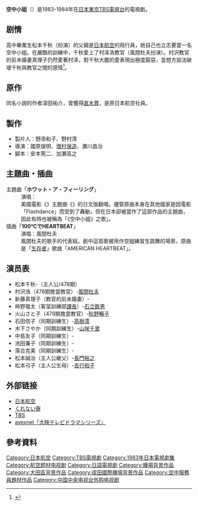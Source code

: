 {{電視節目信息框
| bgcolor             = #C6C9FF
| show_name           = 空中小姐<br>スチュワーデス物語
| image               =
| caption             = 
| show_name_2         = 空中小姐
| genre               = 浪漫、心理、幽默
| format              = 
| rating              = 
| creator             = 
| developer           = 
| writer              = [[增村保造|增村保造]]<br>[[Kanji_Yasumoto|Kanji Yasumoto]]<br>[[深田祐輔|深田祐輔]]
| director            = [[增村保造|增村保造]]<br>[[国原俊明|国原俊明]]  
| creative_director   = 
| presenter           = 
| starring            = {{Plainlist|
* [[堀千惠美|堀千惠美]]
* [[風間杜夫|風間杜夫]]
* {{link-ja|片平渚|片平なぎさ}}
* [[長門裕之|長門裕之]]
* [[石立鉄男|石立鉄男]]
* [[秋野暢子|秋野暢子]]
* [[高樹澪|高樹澪]]
* [[吉行和子|吉行和子]]
}}
| judges              =
| guides              =
| voices              = 
| narrated            = 
| theme_music_composer= 
| opentheme           = {{link-ja|ホワット・ア・フィーリング}}
| endtheme            = 
| slogan              =
| composer            = 
| country             = {{flag|JPN}}
| language            = [[日语|日语]]<br>[[英语|英语]]
| num_seasons         = 
| num_seasons_2       = 
| num_episodes        = 22
| list_episodes       =
| executive_producer  = 
| co_exec             = 
| producer            =[[野添和子|野添和子]]<br>[[野村清|野村清]]
| supervising_producer= 
| asst_producer       = 
| consulting_producer = 
| co-producer         = 
| story_editor        = 
| editor              = 
| wardrobe            = 
| stylist             =
| location            = [[东京|东京]]
| cinematography      = 
| camera              = 
| runtime             = 54 分钟
| company             = [[TBS電視台|TBS電視台]]<br>{{link-ja|大映テレビ}}
| distributor         = 
| channel             = [[TBS電視台|TBS電視台]]
| picture_format      = 
| audio_format        = 
| first_run           = {{flag|JPN}}<br>{{flag|CHN}}<br>{{VIE}}
| first_aired         = 1983年10月18日
| last_aired          = 1984年3月27日
| status              = 
| preceded_by         = 
| followed_by         = 
| related             = 
| website             = 
| production_website  =
| website_vn          = http://hn.24h.com.vn/phim/chiaki-co-gai-hau-dau-mo-lam-tiep-vien-c74a463533.html
| imdb_id             =0207924}}
'''空中小姐'''（{{lang-ja|'''スチュワーデス物語'''}}）是1983-1984年在[[日本|日本]][[東京|東京]][[TBS|TBS]][[電視台|電視台]]的電視劇。


==剧情==
高中畢業生松本千秋（{{lang|ja|堀ちえみ}}扮演）的父親是[[日本航空|日本航空]]的飛行員，她自己也立志要當一名空中小姐。在嚴酷的訓練中，千秋愛上了村泽浩教官（風間杜夫扮演）。村沢教官的前未婚妻真理子仍然愛著村泽，對千秋大膽的愛表現出極度厭惡，並想方設法破壞千秋與教官之間的感情<ref>{{cite journal|author=乔林|title=日本电视连续剧故事 空中小姐|work=世界博览|year=1988}}</ref>。

==原作==
同名小說的作者深田祐介，曾獲得[[直木賞|直木賞]]，是原日本航空社員。

==製作==
*製片人：野添和子、野村清
*導演：國原俊明、[[増村保造|増村保造]]、瀬川昌治
*腳本：安本莞二、加瀬高之

== 主題曲・插曲 ==
;主題曲「'''ホワット・ア・フィーリング'''」
: 演唱：{{link-ja|麻倉未稀}}
: 美國電影《{{link-en|Flashdance}}》主題曲《{{link-en|Flashdance... What a Feeling}}》的日文版翻唱。儘管原曲本身在其他國家是因電影「Flashdance」而受到了轟動，但在日本卻被當作了這部作品的主題曲，因此有時也被稱為「《空中小姐》之歌」。
;插曲「'''100℃でHEARTBEAT'''」
: 演唱：風間杜夫
: 風間杜夫的歌手的代表組。劇中這首歌被用作空姐練習生跳舞的場景。原曲是「[[生存者|生存者]]」歌曲「AMERICAN HEARTBEAT」。

==演员表==
*松本千秋-（主人公/478期）{{lang|ja|[[堀ちえみ|堀ちえみ]]}}
*村沢浩（478期擔當教官）-[[風間杜夫|風間杜夫]]
*新藤真理子（教官的前未婚妻）-{{lang|ja|[[片平なぎさ|片平なぎさ]]}}
*柿野竜太（客室訓練部[[課長|課長]]）-[[石立鉄男|石立鉄男]]
*火山さと子（479期擔當教官）-[[秋野暢子|秋野暢子]]
*石田信子（同期訓練生）-[[高樹澪|高樹澪]]
*木下さやか（同期訓練生）-[[山咲千里|山咲千里]]
*中島友子（同期訓練生）-{{lang|ja|[[白石まるみ|白石まるみ]]}}
*池田兼子（同期訓練生）-{{lang|ja|[[春やすこ|春やすこ]]}}
*落合克美（同期訓練生）-{{lang|ja|[[松岡ふたみ|松岡ふたみ]]}}
*松本誠治（主人公継父）-[[長門裕之|長門裕之]]
*松本弓子（主人公生母）-[[吉行和子|吉行和子]]

==外部链接==
*[http://www.jal.co.jp/ 日本航空] {{Wayback|url=http://www.jal.co.jp/ |date=20061128050857 }}
*[http://www.ss478.jp/ くれない寮] {{Wayback|url=http://www.ss478.jp/ |date=20201101012529 }}
*[http://www.tbs.co.jp/ TBS] {{Wayback|url=http://www.tbs.co.jp/ |date=20150911084035 }}
*[https://web.archive.org/web/20090515152955/http://www.avexnet.or.jp/daiei/ avexnet「大映テレビドラマシリーズ」]

== 參考資料 ==
{{reflist}}

{{DEFAULTSORT:Suchuwadesu no Monogatari}}
[[Category:日本航空|Category:日本航空]]
[[Category:TBS電視劇|Category:TBS電視劇]]
[[Category:1983年日本電視劇集|Category:1983年日本電視劇集]]
[[Category:航空题材电视剧|Category:航空题材电视剧]]
[[Category:日語電視劇|Category:日語電視劇]]
[[Category:機場背景作品|Category:機場背景作品]]
[[Category:大田區背景作品|Category:大田區背景作品]]
[[Category:成田國際機場背景作品|Category:成田國際機場背景作品]]
[[Category:空中服務員題材作品|Category:空中服務員題材作品]]
[[Category:中国中央电视台外购电视剧|Category:中国中央电视台外购电视剧]]